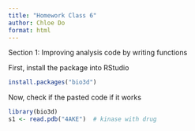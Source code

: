 ```yaml
---
title: "Homework Class 6"
author: Chloe Do
format: html
---
```


Section 1: Improving analysis code by writing functions

First, install the package into RStudio

```r
install.packages("bio3d")
```
 Now, check if the pasted code if it works
 
```r
library(bio3d)
s1 <- read.pdb("4AKE")  # kinase with drug
```
 




